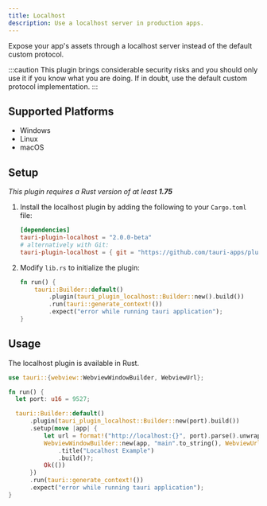 ```yaml
---
title: Localhost
description: Use a localhost server in production apps.
---
```



<PluginLinks plugin="localhost" showJsLinks={false} />

Expose your app's assets through a localhost server instead of the default custom protocol.

:::caution
This plugin brings considerable security risks and you should only use it if you know what you are doing. If in doubt, use the default custom protocol implementation.
:::

## Supported Platforms

- Windows
- Linux
- macOS

## Setup

_This plugin requires a Rust version of at least **1.75**_

<Steps>

1.  Install the localhost plugin by adding the following to your `Cargo.toml` file:

    ```toml title="src-tauri/Cargo.toml"
    [dependencies]
    tauri-plugin-localhost = "2.0.0-beta"
    # alternatively with Git:
    tauri-plugin-localhost = { git = "https://github.com/tauri-apps/plugins-workspace", branch = "v2" }
    ```

2.  Modify `lib.rs` to initialize the plugin:

    ```rust title="src-tauri/src/lib.rs" ins={3}
    fn run() {
        tauri::Builder::default()
            .plugin(tauri_plugin_localhost::Builder::new().build())
            .run(tauri::generate_context!())
            .expect("error while running tauri application");
    }
    ```

</Steps>

## Usage

The localhost plugin is available in Rust.

```rust title="src-tauri/src/lib.rs" {4} {7-14}
use tauri::{webview::WebviewWindowBuilder, WebviewUrl};

fn run() {
  let port: u16 = 9527;

  tauri::Builder::default()
      .plugin(tauri_plugin_localhost::Builder::new(port).build())
      .setup(move |app| {
          let url = format!("http://localhost:{}", port).parse().unwrap();
          WebviewWindowBuilder::new(app, "main".to_string(), WebviewUrl::External(url))
              .title("Localhost Example")
              .build()?;
          Ok(())
      })
      .run(tauri::generate_context!())
      .expect("error while running tauri application");
}
```

